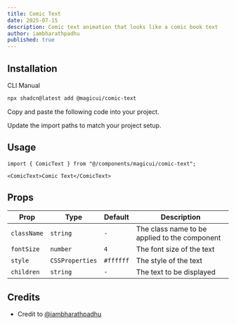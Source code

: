 ```yaml
---
title: Comic Text
date: 2025-07-15
description: Comic text animation that looks like a comic book text
author: iambharathpadhu
published: true
---
```


<ComponentPreview name="comic-text-demo" />

## Installation

<Tabs defaultValue="cli">

<TabsList>
  <TabsTrigger value="cli">CLI</TabsTrigger>
  <TabsTrigger value="manual">Manual</TabsTrigger>
</TabsList>
<TabsContent value="cli">

```bash
npx shadcn@latest add @magicui/comic-text
```

</TabsContent>

<TabsContent value="manual">

<Steps>

<Step>Copy and paste the following code into your project.</Step>

<ComponentSource name="comic-text" />

<Step>Update the import paths to match your project setup.</Step>

</Steps>

</TabsContent>

</Tabs>

## Usage

```tsx
import { ComicText } from "@/components/magicui/comic-text";
```

```tsx
<ComicText>Comic Text</ComicText>
```

## Props

| Prop        | Type            | Default   | Description                                   |
| ----------- | --------------- | --------- | --------------------------------------------- |
| `className` | `string`        | `-`       | The class name to be applied to the component |
| `fontSize`  | `number`        | `4`       | The font size of the text                     |
| `style`     | `CSSProperties` | `#ffffff` | The style of the text                         |
| `children`  | `string`        | `-`       | The text to be displayed                      |

## Credits

- Credit to [@iambharathpadhu](https://github.com/iambharathpadhu)
